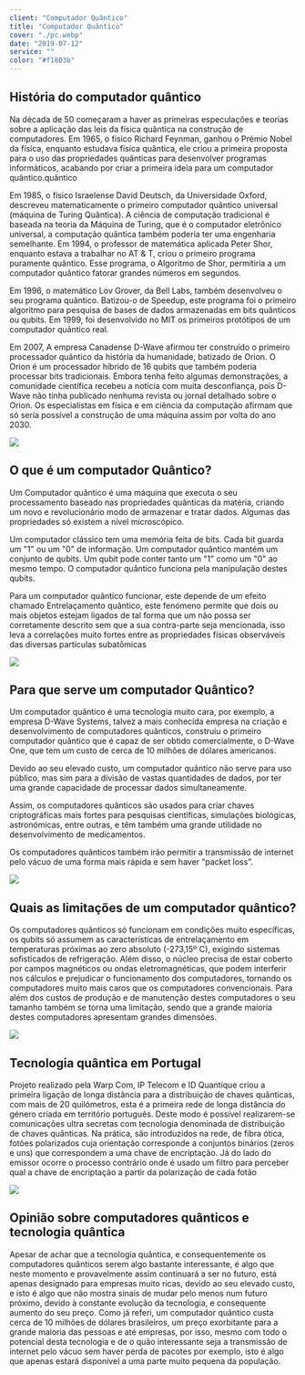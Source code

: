 ```yaml
---
client: "Computador Quântico"
title: "Computador Quântico"
cover: "./pc.webp"
date: "2019-07-12"
service: ""
color: "#f1803b"
---
```

## História do computador quântico

Na década de 50 começaram a haver as primeiras especulações e teorias sobre a aplicação das leis da física quântica na construção de computadores.
Em 1965, o físico Richard Feynman, ganhou o Prémio Nobel da física, enquanto estudava física quântica, ele criou a primeira proposta para o uso das propriedades quânticas para desenvolver programas informáticos, acabando por criar a primeira ideia para um computador quântico.quântico

Em 1985, o físico Israelense David Deutsch, da Universidade Oxford, descreveu matematicamente o primeiro computador quântico universal (máquina de Turing Quântica). A ciência de computação tradicional é baseada na teoria da Máquina de Turing, que é o computador eletrônico universal, a computação quântica também poderia ter uma engenharia semelhante.
Em 1994, o professor de matemática aplicada Peter Shor, enquanto estava a trabalhar no AT & T, criou o primeiro programa puramente quântico. Esse programa, o Algoritmo de Shor, permitiria a um computador quântico fatorar grandes números em segundos.

Em 1996, o matemático Lov Grover, da Bell Labs, também desenvolveu o seu programa quântico. Batizou-o de Speedup, este programa foi o primeiro algoritmo para pesquisa de bases de dados armazenadas em bits quânticos ou qubits.
Em 1999, foi desenvolvido no MIT os primeiros protótipos de um computador quântico real.

Em 2007, A empresa Canadense D-Wave afirmou ter construído o primeiro processador quântico da história da humanidade, batizado de Orion. O Orion é um processador híbrido de 16 qubits que também poderia processar bits tradicionais. Embora tenha feito algumas demonstrações, a comunidade científica recebeu a notícia com muita desconfiança, pois D-Wave não tinha publicado nenhuma revista ou jornal detalhado sobre o Orion. Os especialistas em física e em ciência da computação afirmam que só seria possível a construção de uma máquina assim por volta do ano 2030.

![](./975B.jpg)
## O que é um computador Quântico?

Um Computador quântico é uma máquina que executa o seu processamento baseado nas propriedades quânticas da matéria, criando um novo e revolucionário modo de armazenar e tratar dados. Algumas das propriedades só existem a nível microscópico.

Um computador clássico tem uma memória feita de bits. Cada bit guarda um "1" ou um "0" de informação. Um computador quântico mantém um conjunto de qubits. Um qubit pode conter tanto um "1" como um "0" ao mesmo tempo. O computador quântico funciona pela manipulação destes qubits.

Para um computador quântico funcionar, este depende de um efeito chamado Entrelaçamento quântico, este fenómeno permite que dois ou mais objetos estejam ligados de tal forma que um não possa ser corretamente descrito sem que a sua contra-parte seja mencionada,  isso leva a correlações muito fortes entre as propriedades físicas observáveis das diversas partículas subatômicas

![](./fisica-cuantica-default.jpg)

## Para que serve um computador Quântico?

Um computador quântico é uma tecnologia muito cara, por exemplo, a empresa D-Wave Systems, talvez a mais conhecida empresa na criação e desenvolvimento de computadores quânticos, construiu o primeiro computador quântico que é capaz de ser obtido comercialmente, o D-Wave One, que tem um custo de cerca de 10 milhões de dólares americanos.

Devido ao seu elevado custo, um computador quântico não serve para uso público, mas sim para a divisão de vastas quantidades de dados, por ter uma grande capacidade de processar dados simultaneamente.

Assim, os computadores quânticos são usados para criar chaves criptográficas mais fortes 
para pesquisas científicas, simulações biológicas, astronómicas, entre outras, e têm também uma grande utilidade no desenvolvimento de medicamentos.

Os computadores quânticos também irão permitir a transmissão de internet pelo vácuo de uma forma mais rápida e sem haver “packet loss”.

![](./image10.jpg)
## Quais as limitações de um computador quântico?

Os computadores quânticos só funcionam em condições muito específicas, os qubits só assumem as características de entrelaçamento em temperaturas próximas ao zero absoluto (-273,15º C), exigindo sistemas sofisticados de refrigeração. Além disso, o núcleo precisa de estar coberto por campos magnéticos ou ondas eletromagnéticas, que podem interferir nos cálculos e prejudicar o funcionamento dos computadores, tornando os computadores muito mais caros que os computadores convencionais. Para além dos custos de produção e de manutenção destes computadores o seu tamanho também se torna uma limitação, sendo que a grande maioria destes computadores apresentam grandes dimensões.

![](./image13.png)

## Tecnologia quântica em Portugal

Projeto realizado pela  Warp Com, IP Telecom e ID Quantique criou a primeira ligação de longa distância para a distribuição de chaves quânticas, com mais de 20 quilómetros, esta é a primeira rede de longa distância do género criada em território português.
Deste modo é possível realizarem-se comunicações ultra secretas com tecnologia denominada de distribuição de chaves quânticas.
Na prática, são introduzidos na rede, de fibra ótica, fotões polarizados cuja orientação corresponde a conjuntos binários (zeros e uns) que correspondem a uma chave de encriptação. Já do lado do emissor ocorre o processo contrário onde é usado um filtro para perceber qual a chave de encriptação a partir da polarização de cada fotão


![](./image14.png)

 ## Opinião sobre computadores quânticos e tecnologia quântica

 Apesar de achar que a tecnologia quântica, e consequentemente os computadores quânticos serem algo bastante interessante, é algo que neste momento e provavelmente assim continuará a ser no futuro, está apenas designado para empresas muito ricas, devido ao seu elevado custo, e isto é algo que não mostra sinais de mudar pelo menos num futuro próximo, devido à constante evolução da tecnologia, e consequente aumento do seu preço. Como já referi, um computador quântico custa cerca de 10 milhões de dólares brasileiros, um preço exorbitante para a grande maioria das pessoas e até empresas, por isso, mesmo com todo o potencial desta tecnologia e de o quão interessante seja a transmissão de internet pelo vácuo sem haver perda de pacotes por exemplo, isto é algo que apenas estará disponível a uma parte muito pequena da população.  